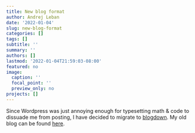 ```yaml
---
title: New blog format
author: Andrej Leban
date: '2022-01-04'
slug: new-blog-format
categories: []
tags: []
subtitle: ''
summary: ''
authors: []
lastmod: '2022-01-04T21:59:03-08:00'
featured: no
image:
  caption: ''
  focal_point: ''
  preview_only: no
projects: []
---
```



Since Wordpress was just annoying enough for typesetting math & code to dissuade me from posting,
I have decided to migrate to [blogdown](https://bookdown.org/yihui/blogdown/). 
My old blog can be found [here](https://andleb1.wordpress.com/).

